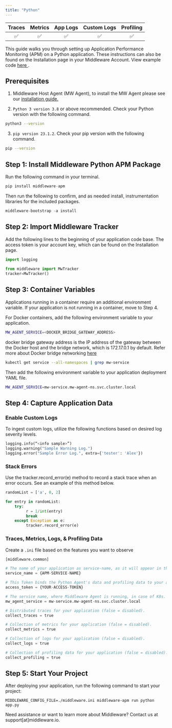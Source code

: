 ```yaml
---
title: "Python"
---
```

<a target="_blank" href="https://pypi.org/project/middleware-apm/">
    <span style={{
        background: "url(https://img.shields.io/pypi/v/middleware-apm) no-repeat",
        width: "125px",
        height: "20px",
        display: "inline-block",
    }}/>
</a>

| Traces | Metrics | App Logs | Custom Logs | Profiling |
| :----: | :-----: | :------: | :---------: | :-------: |
| ✅ | ✅ | ✅ | ✅ | ✅ |

This guide walks you through setting up Application Performance Monitoring (APM) on a Python application. These instructions can also be found on the Installation page in your Middleware Account. View example code <a href="https://github.com/middleware-labs/demo-apm/tree/master/python"> here </a>.


## Prerequisites

1. Middleware Host Agent (MW Agent), to install the MW Agent please see our <a href="https://docs.middleware.io/docs/agent-installation/overview"> installation guide. </a> 

2. `Python 3 version 3.8` or above recommended. Check your Python version with the following command.
```bash Shell
python3 --version
```

3. `pip version 23.1.2`. Check your pip version with the following command.
```bash Shell
pip --version
```

## Step 1: Install Middleware Python APM Package
Run the following command in your terminal.
```python Shell
pip install middleware-apm
```

Then run the following to confirm, and as needed install, instrumentation libraries for the included packages.
```python Shell
middleware-bootstrap -a install
```

## Step 2: Import Middleware Tracker
Add the following lines to the beginning of your application code base. The access token is your account key, which can be found on the Installation page.

```python Python 3
import logging 
 
from middleware import MwTracker
tracker=MwTracker()
```

## Step 3: Container Variables
Applications running in a container require an additional environment variable. If your application is not running in a container, move to Step 4. 

For Docker containers, add the following environment variable to your application.
```bash Shell
MW_AGENT_SERVICE=<DOCKER_BRIDGE_GATEWAY_ADDRESS>
```
<Note> docker bridge gateway address is the IP address of the gateway between the Docker host and the bridge network, which is 172.17.0.1 by default. 
Refer more about Docker bridge networking [here](https://docs.docker.com/network/network-tutorial-standalone/) </Note>

```bash Shell
kubectl get service --all-namespaces | grep mw-service
```

Then add the following environment variable to your application deployment YAML file. 
```bash Shell
MW_AGENT_SERVICE=mw-service.mw-agent-ns.svc.cluster.local
```

## Step 4: Capture Application Data

### Enable Custom Logs

To ingest custom logs, utilize the following functions based on desired log severity levels.

```python Python 3
logging.info(“<info sample>”)
logging.warning("Sample Warning Log.") 
logging.error("Sample Error Log.", extra={'tester': 'Alex'})
```

### Stack Errors
Use the tracker.record_error(e) method to record a stack trace when an error occurs. See an example of this method below. 
```python Python 3
randomList = ['a', 0, 2]

for entry in randomList:
    try:
         r = 1/int(entry)
         break
    except Exception as e:
         tracker.record_error(e)
```

### Traces, Metrics, Logs, & Profiling Data

Create a `.ini` file based on the features you want to observe

```python .ini
[middleware.common]

# The name of your application as service-name, as it will appear in the UI to filter out your data.
service_name = {APM-SERVICE-NAME}

# This Token binds the Python Agent's data and profiling data to your account.
access_token = {YOUR-ACCESS-TOKEN}

# The service name, where Middleware Agent is running, in case of K8s.
mw_agent_service = mw-service.mw-agent-ns.svc.cluster.local

# Distributed traces for your application (false = disabled).
collect_traces = true

# Collection of metrics for your application (false = disabled).
collect_metrics = true

# Collection of logs for your application (false = disabled).
collect_logs = true

# Collection of profiling data for your application (false = disabled).
collect_profiling = true
```

## Step 5: Start Your Project
After deploying your application, run the following command to start your project:
```shell Shell
MIDDLEWARE_CONFIG_FILE=./middleware.ini middleware-apm run python app.py
```

<Note> Need assistance or want to learn more about Middleware? Contact us at support[at]middleware.io. </Note>

